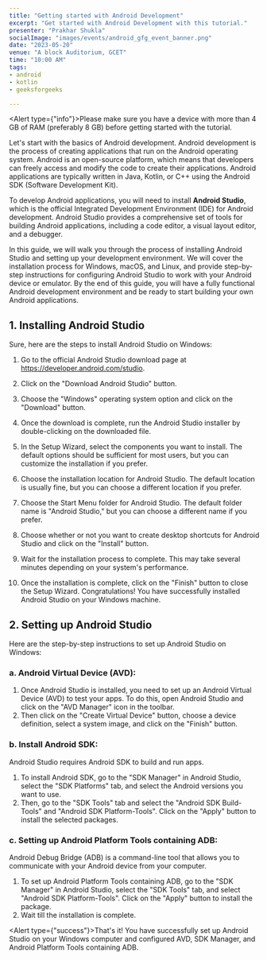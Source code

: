 ```yaml
---
title: "Getting started with Android Development"
excerpt: "Get started with Android Development with this tutorial."
presenter: "Prakhar Shukla"
socialImage: "images/events/android_gfg_event_banner.png"
date: "2023-05-20"
venue: "A block Auditorium, GCET"
time: "10:00 AM"
tags:
- android
- kotlin
- geeksforgeeks

---
```


<Alert type={"info"}>Please make sure you have a device with more than 4 GB of RAM (preferably 8 GB) before getting
    started with the tutorial.</Alert>

Let's start with the basics of Android development. Android development is the process of creating applications that run
on the Android operating system. Android is an open-source platform, which means that developers can freely access and
modify the code to create their applications. Android applications are typically written in Java, Kotlin, or C++ using
the Android SDK (Software
Development Kit).

To develop Android applications, you will need to install **Android Studio**, which is the official Integrated
Development Environment (IDE) for Android development. Android Studio provides a comprehensive set of tools for building
Android applications, including a code editor, a visual layout editor, and a debugger.

In this guide, we will walk you through the process of installing Android Studio and setting up your development
environment. We will cover the installation process for Windows, macOS, and Linux, and provide step-by-step instructions
for configuring Android Studio to work with your Android device or emulator. By the end of this guide, you will have a
fully functional Android development environment and be ready to start building your own Android applications.



## 1. Installing Android Studio

Sure, here are the steps to install Android Studio on Windows:

1. Go to the official Android Studio download page at https://developer.android.com/studio.

2. Click on the "Download Android Studio" button.
3. Choose the "Windows" operating system option and click on the "Download" button.
4. Once the download is complete, run the Android Studio installer by double-clicking on the downloaded file.
5. In the Setup Wizard, select the components you want to install. The default options should be sufficient for most
users, but you can customize the installation if you prefer.
6. Choose the installation location for Android Studio. The default location is usually fine, but you can choose a
different location if you prefer.
7. Choose the Start Menu folder for Android Studio. The default folder name is "Android Studio," but you can choose a
different name if you prefer.
8. Choose whether or not you want to create desktop shortcuts for Android Studio and click on the "Install" button.
9. Wait for the installation process to complete. This may take several minutes depending on your system's performance.
10. Once the installation is complete, click on the "Finish" button to close the Setup Wizard.
Congratulations! You have successfully installed Android Studio on your Windows machine.

## 2. Setting up Android Studio

Here are the step-by-step instructions to set up Android Studio on Windows:

### a. Android Virtual Device (AVD):

1. Once Android Studio is installed, you need to set up an Android Virtual Device (AVD) to test your apps. To do this,
open Android Studio and click on the "AVD Manager" icon in the toolbar.
2. Then click on the "Create Virtual Device" button, choose a device definition, select a system image, and click on
the "Finish" button.

### b. Install Android SDK:

Android Studio requires Android SDK to build and run apps.

1. To install Android SDK, go to the "SDK Manager" in Android
Studio, select the "SDK Platforms" tab, and select the Android versions you want to use.
2. Then, go to the "SDK Tools" tab and select the "Android SDK Build-Tools" and "Android SDK Platform-Tools". Click on
the "Apply" button to install the selected packages.

### c. Setting up Android Platform Tools containing ADB:

Android Debug Bridge (ADB) is a command-line tool that allows you to communicate with your Android device from your
computer.

1. To set up Android Platform Tools containing ADB, go to the "SDK Manager" in Android Studio, select the "SDK
Tools" tab, and select "Android SDK Platform-Tools". Click on the "Apply" button to install the package.
2. Wait till the installation is complete.

<Alert type={"success"}>That's it! You have successfully set up Android Studio on your Windows computer and configured
    AVD, SDK Manager, and
    Android Platform Tools containing ADB.</Alert>